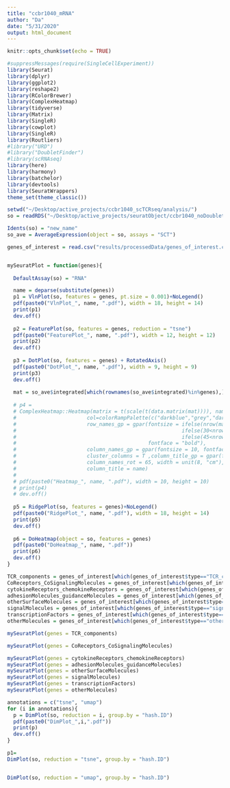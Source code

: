 ```yaml
---
title: "ccbr1040_mRNA"
author: "Da"
date: "5/31/2020"
output: html_document
---
```


```r
knitr::opts_chunk$set(echo = TRUE)
```

```r
#suppressMessages(require(SingleCellExperiment))
library(Seurat)
library(dplyr)
library(ggplot2)
library(reshape2)
library(RColorBrewer)
library(ComplexHeatmap)
library(tidyverse)
library(Matrix)
library(SingleR)
library(cowplot)
library(SingleR)
library(Routliers)
#library("URD")
#library("DoubletFinder")
#library(scRNAseq)
library(here)
library(harmony)
library(batchelor)
library(devtools)
library(SeuratWrappers)
theme_set(theme_classic())
```


```r
setwd("~/Desktop/active_projects/ccbr1040_scTCRseq/analysis/")
so = readRDS("~/Desktop/active_projects/seuratObject/ccbr1040_noDoublet_soReshape.5.31.2020.rds")
```


```r
Idents(so) = "new_name"
so_ave = AverageExpression(object = so, assays = "SCT")
```


```r
genes_of_interest = read.csv("results/processedData/genes_of_interest.csv", header = T, stringsAsFactors = F)


mySeuratPlot = function(genes){
  
  DefaultAssay(so) = "RNA"

  name = deparse(substitute(genes))
  p1 = VlnPlot(so, features = genes, pt.size = 0.001)+NoLegend()
  pdf(paste0("VlnPlot_", name, ".pdf"), width = 18, height = 14)
  print(p1)
  dev.off()
  
  p2 = FeaturePlot(so, features = genes, reduction = "tsne")
  pdf(paste0("FeaturePlot_", name, ".pdf"), width = 12, height = 12)
  print(p2)
  dev.off()
  
  p3 = DotPlot(so, features = genes) + RotatedAxis()
  pdf(paste0("DotPlot_", name, ".pdf"), width = 9, height = 9)
  print(p3)
  dev.off()
  
  mat = so_ave$integrated[which(rownames(so_ave$integrated)%in%genes),]
  
  # p4 = 
  # ComplexHeatmap::Heatmap(matrix = t(scale(t(data.matrix(mat)))), name="Z-score", km=1, 
  #                       col=colorRampPalette(c("darkblue","grey","darkred"))(256), 
  #                       row_names_gp = gpar(fontsize = ifelse(nrow(mat) <= 30, 10, 
  #                                                      ifelse(30<nrow(mat)&nrow(mat) <= 45, 7,
  #                                                      ifelse(45<nrow(mat)&nrow(mat) <= 60, 5, 4))), 
  #                                           fontface = "bold"),
  #                       column_names_gp = gpar(fontsize = 10, fontface = "bold"),
  #                       cluster_columns = T ,column_title_gp = gpar(fontsize = 10, fontface = "bold"), 
  #                       column_names_rot = 65, width = unit(8, "cm"),
  #                       column_title = name)
  # 
  # pdf(paste0("Heatmap_", name, ".pdf"), width = 10, height = 10)
  # print(p4)
  # dev.off()
  
  p5 = RidgePlot(so, features = genes)+NoLegend()
  pdf(paste0("RidgePlot_", name, ".pdf"), width = 18, height = 14)
  print(p5)
  dev.off()  
  
  p6 = DoHeatmap(object = so, features = genes)
  pdf(paste0("DoHeatmap_", name, ".pdf"))
  print(p6)
  dev.off() 
}

TCR_components = genes_of_interest[which(genes_of_interest$type=="TCR_components"), c("gene")]
CoReceptors_CoSignalingMolecules = genes_of_interest[which(genes_of_interest$type=="CoReceptors_CoSignalingMolecules"), c("gene")]
cytokineReceptors_chemokineReceptors = genes_of_interest[which(genes_of_interest$type=="cytokineReceptors_chemokineReceptors"), c("gene")]
adhesionMolecules_guidanceMolecules = genes_of_interest[which(genes_of_interest$type=="adhesionMolecules_guidanceMolecules"), c("gene")]
otherSurfaceMolecules = genes_of_interest[which(genes_of_interest$type=="otherSurfaceMolecules"), c("gene")]
signalMolecules = genes_of_interest[which(genes_of_interest$type=="signalMolecules"), c("gene")]
transcriptionFactors = genes_of_interest[which(genes_of_interest$type=="transcriptionFactors"), c("gene")]
otherMolecules = genes_of_interest[which(genes_of_interest$type=="otherMolecules"), c("gene")]

```

```r
mySeuratPlot(genes = TCR_components)

mySeuratPlot(genes = CoReceptors_CoSignalingMolecules)

mySeuratPlot(genes = cytokineReceptors_chemokineReceptors)
mySeuratPlot(genes = adhesionMolecules_guidanceMolecules)
mySeuratPlot(genes = otherSurfaceMolecules)
mySeuratPlot(genes = signalMolecules)
mySeuratPlot(genes = transcriptionFactors)
mySeuratPlot(genes = otherMolecules)

annotations = c("tsne", "umap")
for (i in annotations){
  p = DimPlot(so, reduction = i, group.by = "hash.ID")
  pdf(paste0("DimPlot_",i,".pdf"))
  print(p)
  dev.off()
}

p1= 
DimPlot(so, reduction = "tsne", group.by = "hash.ID")


DimPlot(so, reduction = "umap", group.by = "hash.ID")


```

